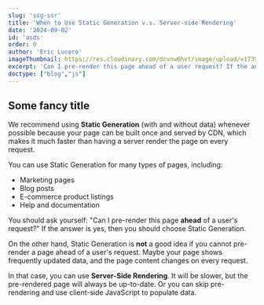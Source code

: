 ```yaml
---
slug: 'ssg-ssr'
title: 'When to Use Static Generation v.s. Server-side Rendering'
date: '2024-09-02'
id: 'asds'
order: 0
author: 'Eric Lucero'
imageThumbnail: https://res.cloudinary.com/dcvnw6hvt/image/upload/v1739964163/elCronopio/call_bw_twwfv0.png
excerpt: 'Can I pre-render this page ahead of a user request? If the answer is yes, then you should choose Static Generation.'
doctype: ["blog","js"]
---
```


## Some fancy title 

We recommend using **Static Generation** (with and without data) whenever possible because your page can be built once and served by CDN, which makes it much faster than having a server render the page on every request.

You can use Static Generation for many types of pages, including:

- Marketing pages
- Blog posts
- E-commerce product listings
- Help and documentation

You should ask yourself: "Can I pre-render this page **ahead** of a user's request?" If the answer is yes, then you should choose Static Generation.

On the other hand, Static Generation is **not** a good idea if you cannot pre-render a page ahead of a user's request. Maybe your page shows frequently updated data, and the page content changes on every request.

In that case, you can use **Server-Side Rendering**. It will be slower, but the pre-rendered page will always be up-to-date. Or you can skip pre-rendering and use client-side JavaScript to populate data.